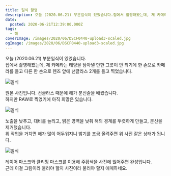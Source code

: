 ```yaml
---
title: 일식 촬영
description: 오늘 (2020.06.21) 부분일식이 있었습니다.집에서 촬영해봤는데, 제 카메라는 태양을 담아낼 만한 그릇이 안 되기에 한 손으로 카메라를 들고 다른 한 손으로 렌즈 앞에 선글라스 2개를 들고 찍었습니다. 원본 사진입니다. 선글라스 때문에 해가 분신술을 배웠습니다.하지만 RAW로 찍었기에 아직 희망은 있습니다. 노출을 낮추고, 대비를 늘리고, 밝은 영역을 낮춰 해의 경계를 뚜렷하게 만들고, 분신을 제거했습니다.위 작업을 거치면 해가 많이
date:
  posted: 2020-06-21T12:39:00.000Z
tags:
  - 해
coverImage: /images/2020/06/DSCF0440-upload3-scaled.jpg
ogImage: /images/2020/06/DSCF0440-upload3-scaled.jpg
---
```


오늘 (2020.06.21) 부분일식이 있었습니다.  
집에서 촬영해봤는데, 제 카메라는 태양을 담아낼 만한 그릇이 안 되기에 한 손으로 카메라를 들고 다른 한 손으로 렌즈 앞에 선글라스 2개를 들고 찍었습니다.

![일식](https://lh3.googleusercontent.com/pw/ACtC-3cXfDz1Rsk-BRmcXxbJjhzE0eItc3KP-FsYzjaksP3lossoUdKbXq1BcQVRt7Qsg2FgQPCfWBuw3_vQdOSGERql_q3scGGWtYvnpqVniRMabB_agSDMzVZO5w1AuzAiSMzPEezxvwtv_Vf5PVyFt40u)

원본 사진입니다. 선글라스 때문에 해가 분신술을 배웠습니다.  
하지만 RAW로 찍었기에 아직 희망은 있습니다.

![일식](/images/2020/06/DSCF0440-upload2.jpg)

노출을 낮추고, 대비를 늘리고, 밝은 영역을 낮춰 해의 경계를 뚜렷하게 만들고, 분신을 제거했습니다.  
위 작업을 거치면 해가 많이 어두워지니 밝기를 조금 올려주면 위 사진 같은 상태가 됩니다.

![일식](/images/2020/06/DSCF0440-upload3.jpg)

레이어 마스크와 클리핑 마스크를 이용해 주황색을 사진에 얹어주면 완성입니다.  
근데 이걸 그림이라 불러야 할지 사진이라 불러야 할지 애매하네요.